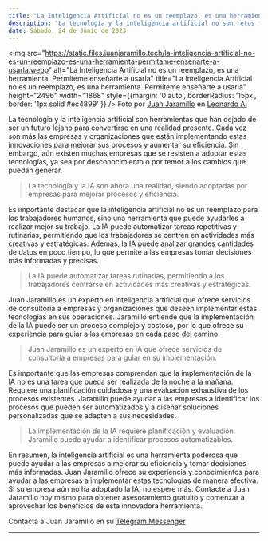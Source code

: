 ```yaml
---
title: "La Inteligencia Artificial no es un reemplazo, es una herramienta. Permíteme enseñarte a usarla"
description: "La tecnología y la inteligencia artificial no son retos futuristas, sino presentes. Las empresas que no adapten sus operaciones a estas innovaciones quedarán atrás. Juan Jaramillo ofrece servicios de consultoría para que los proyectos personales, empresas unipersonales, startups, emprendimientos, microempresas, corporativos, empresas, firmas y sociedades de todos los tamaños se adapten a la IA."
date: Sábado, 24 de Junio de 2023
---
```


<img src="https://static.files.juanjaramillo.tech/la-inteligencia-artificial-no-es-un-reemplazo-es-una-herramienta-permitame-ensenarte-a-usarla.webp" alt="La Inteligencia Artificial no es un reemplazo, es una herramienta. Permíteme enseñarte a usarla" title="La Inteligencia Artificial no es un reemplazo, es una herramienta. Permíteme enseñarte a usarla" height="2496" width="1868" style={{margin: '0 auto', borderRadius: '15px', border: '1px solid #ec4899' }} />
Foto por [Juan Jaramillo](https://linkedin.com/in/juan-jaramillo-ai/) en [Leonardo AI](https://www.leonardo.ai/)

La tecnología y la inteligencia artificial son herramientas que han dejado de ser un futuro lejano para convertirse en una realidad presente. Cada vez son más las empresas y organizaciones que están implementando estas innovaciones para mejorar sus procesos y aumentar su eficiencia. Sin embargo, aún existen muchas empresas que se resisten a adoptar estas tecnologías, ya sea por desconocimiento o por temor a los cambios que puedan generar.

> La tecnología y la IA son ahora una realidad, siendo adoptadas por empresas para mejorar procesos y eficiencia.

Es importante destacar que la inteligencia artificial no es un reemplazo para los trabajadores humanos, sino una herramienta que puede ayudarles a realizar mejor su trabajo. La IA puede automatizar tareas repetitivas y rutinarias, permitiendo que los trabajadores se centren en actividades más creativas y estratégicas. Además, la IA puede analizar grandes cantidades de datos en poco tiempo, lo que permite a las empresas tomar decisiones más informadas y precisas.

> La IA puede automatizar tareas rutinarias, permitiendo a los trabajadores centrarse en actividades más creativas y estratégicas.

Juan Jaramillo es un experto en inteligencia artificial que ofrece servicios de consultoría a empresas y organizaciones que deseen implementar estas tecnologías en sus operaciones. Jaramillo entiende que la implementación de la IA puede ser un proceso complejo y costoso, por lo que ofrece su experiencia para guiar a las empresas en cada paso del camino.

> Juan Jaramillo es un experto en IA que ofrece servicios de consultoría a empresas para guiar en su implementación.

Es importante que las empresas comprendan que la implementación de la IA no es una tarea que pueda ser realizada de la noche a la mañana. Requiere una planificación cuidadosa y una evaluación exhaustiva de los procesos existentes. Jaramillo puede ayudar a las empresas a identificar los procesos que pueden ser automatizados y a diseñar soluciones personalizadas que se adapten a sus necesidades.

> La implementación de la IA requiere planificación y evaluación. Jaramillo puede ayudar a identificar procesos automatizables.

En resumen, la inteligencia artificial es una herramienta poderosa que puede ayudar a las empresas a mejorar su eficiencia y tomar decisiones más informadas. Juan Jaramillo ofrece su experiencia y conocimientos para ayudar a las empresas a implementar estas tecnologías de manera efectiva. Si su empresa aún no ha adoptado la IA, no espere más. Contacte a Juan Jaramillo hoy mismo para obtener asesoramiento gratuito y comenzar a aprovechar los beneficios de esta innovadora herramienta.

Contacta a Juan Jaramillo en su [Telegram Messenger](https://t.me/juanjaragavi/)

---